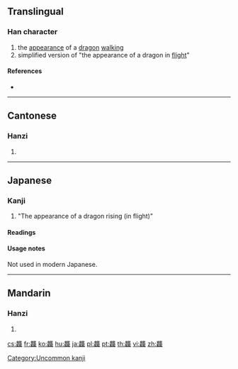 {{character info/new}}
==Translingual==

===Han character===
{{Han char|rn=212|rad=龍|as=32|sn=48|four=01211|canj=YPYBP|ids=⿱龍⿰龍龍}}

# the [[appearance]] of a [[dragon]] [[walk]]ing
# simplified version of "the appearance of a dragon in [[flight]]"

====References====
* {{Han ref|kx=1537.250|dkj=48845|dj=2078.160|hdz=74806.090|uh=9F98|ud=40856|bh=F9D5|bd=63957}}

----

==Cantonese==

===Hanzi===
{{yue-hanzi|jyut=daap6|y=daap6}}

# {{defn|lang=yue|sort=龍32}}

----

==Japanese==

===Kanji===
{{ja-kanji|grade=|rs=龍32}}

# "The appearance of a dragon rising (in flight)"

====Readings====
{{ja-readings
|kanon=[[とう]] (tō), {{qualifier|historical}} [[たふ]] (tafu)
}}

====Usage notes====
Not used in modern Japanese.

[[Category:Uncommon kanji]]

----

==Mandarin==

===Hanzi===
{{cmn-hanzi|pin=[[tà]] ([[ta4]])|wg=t'a<sup>4</sup>}}

# {{defn|lang=cmn|sort=龍32}}

[[cs:龘]]
[[fr:龘]]
[[ko:龘]]
[[hu:龘]]
[[ja:龘]]
[[pl:龘]]
[[pt:龘]]
[[th:龘]]
[[vi:龘]]
[[zh:龘]]